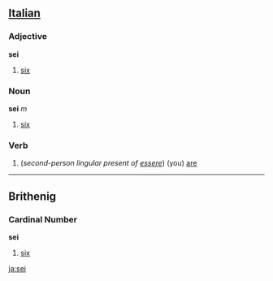 ==[[Italian]]==
===Adjective===
'''sei'''

# [[six]]

===Noun===
'''sei''' ''m''

# [[six]]

===Verb===

# (''second-person lingular present of [[essere]]'') (you) [[are]]

----
==Brithenig==
===Cardinal Number===
'''sei'''

#[[six]]
[[ja:sei]]